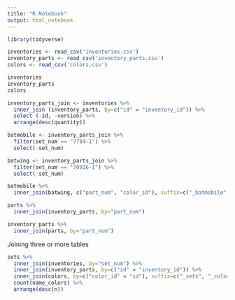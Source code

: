 ---
title: "R Notebook"
output: html_notebook
---


```{r}
library(tidyverse)

inventories <- read_csv('inventories.csv')
inventory_parts <- read_csv('inventory_parts.csv')
colors <- read_csv('colors.csv')

inventories
inventory_parts
colors

```

```{r}
inventory_parts_join <- inventories %>%
  inner_join (inventory_parts, by=c("id" = "inventory_id")) %>%
  select (-id, -version) %>%
  arrange(desc(quantity))

batmobile <- inventory_parts_join %>%
  filter(set_num == "7784-1") %>%
  select(-set_num)

batwing <- inventory_parts_join %>%
  filter(set_num == "70916-1") %>%
  select(-set_num)

batmobile %>%
  inner_join(batwing, c("part_num", "color_id"), suffix=c("_batmobile","_batwing"))


```
```{r}
parts %>%
  inner_join(inventory_parts, by="part_num")

inventory_parts %>%
  inner_join(parts, by="part_num")
```
Joining three or more tables
```{r}
sets %>%
  inner_join(inventories, by="set_num") %>%
  inner_join(inventory_parts, by=c("id" = "inventory_id")) %>%
  inner_join(colors, by=c("color_id" = "id"), suffix=c("_sets", "_colors")) %>%
  count(name_colors) %>%
  arrange(desc(n))

```


